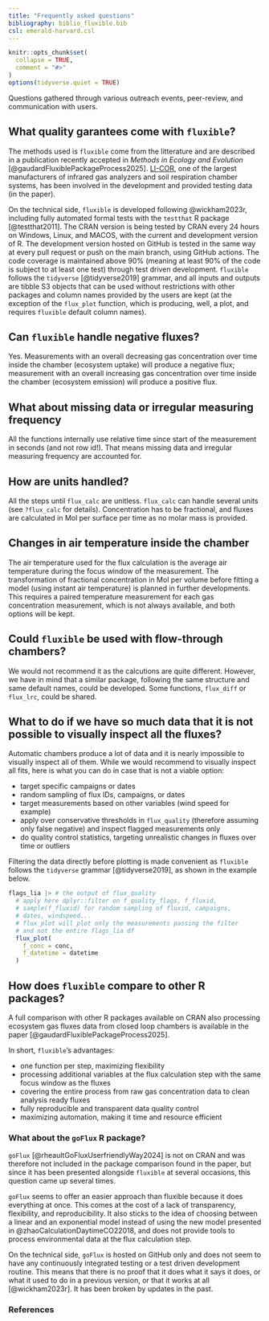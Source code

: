 ```yaml
---
title: "Frequently asked questions"
bibliography: biblio_fluxible.bib
csl: emerald-harvard.csl
---
```



```r
knitr::opts_chunk$set(
  collapse = TRUE,
  comment = "#>"
)
options(tidyverse.quiet = TRUE)
```

Questions gathered through various outreach events, peer-review, and communication with users.

## What quality garantees come with `fluxible`?

The methods used is `fluxible` come from the litterature and are described in a publication recently accepted in *Methods in Ecology and Evolution* [@gaudardFluxiblePackageProcess2025].
[LI-COR](https://www.licor.com/), one of the largest manufacturers of infrared gas analyzers and soil respiration chamber systems, has been involved in the development and provided testing data (in the paper).

On the technical side, `fluxible` is developed following @wickham2023r, including fully automated formal tests with the `testthat` R package [@testthat2011].
The CRAN version is being tested by CRAN every 24 hours on Windows, Linux, and MACOS, with the current and development version of R.
The development version hosted on GitHub is tested in the same way at every pull request or push on the main branch, using GitHub actions.
The code coverage is maintained above 90% (meaning at least 90% of the code is subject to at least one test) through test driven development.
`fluxible` follows the `tidyverse` [@tidyverse2019] grammar, and all inputs and outputs are tibble S3 objects that can be used without restrictions with other packages and column names provided by the users are kept (at the exception of the `flux_plot` function, which is producing, well, a plot, and requires `fluxible` default column names).

## Can `fluxible` handle negative fluxes?

Yes.
Measurements with an overall decreasing gas concentration over time inside the chamber (ecosystem uptake) will produce a negative flux; measurement with an overall increasing gas concentration over time inside the chamber (ecosystem emission) will produce a positive flux.

## What about missing data or irregular measuring frequency

All the functions internally use relative time since start of the measurement in seconds (and not row id!).
That means missing data and irregular measuring frequency are accounted for.

## How are units handled?

All the steps until `flux_calc` are unitless.
`flux_calc` can handle several units (see `?flux_calc` for details).
Concentration has to be fractional, and fluxes are calculated in Mol per surface per time as no molar mass is provided.

## Changes in air temperature inside the chamber

The air temperature used for the flux calculation is the average air temperature during the focus window of the measurement.
The transformation of fractional concentration in Mol per volume before fitting a model (using instant air temperature) is planned in further developments.
This requires a paired temperature measurement for each gas concentration measurement, which is not always available, and both options will be kept.

## Could `fluxible` be used with flow-through chambers?

We would not recommend it as the calcutions are quite different.
However, we have in mind that a similar package, following the same structure and same default names, could be developed.
Some functions, `flux_diff` or `flux_lrc`, could be shared.

## What to do if we have so much data that it is not possible to visually inspect all the fluxes?

Automatic chambers produce a lot of data and it is nearly impossible to visually inspect all of them.
While we would recommend to visually inspect all fits, here is what you can do in case that is not a viable option:

- target specific campaigns or dates
- random sampling of flux IDs, campaigns, or dates
- target measurements based on other variables (wind speed for example)
- apply over conservative thresholds in `flux_quality` (therefore assuming only false negative) and inspect flagged measurements only
- do quality control statistics, targeting unrealistic changes in fluxes over time or outliers

Filtering the data directly before plotting is made convenient as `fluxible` follows the `tidyverse` grammar [@tidyverse2019], as shown in the example below.
```r
flags_lia |> # the output of flux_quality
  # apply here dplyr::filter on f_quality_flags, f_fluxid,
  # sample(f_fluxid) for random sampling of fluxid, campaigns,
  # dates, windspeed...
  # flux_plot will plot only the measurements passing the filter
  # and not the entire flags_lia df
  flux_plot(
    f_conc = conc,
    f_datetime = datetime
  )
```

## How does `fluxible` compare to other R packages?

A full comparison with other R packages available on CRAN also processing ecosystem gas fluxes data from closed loop chambers is available in the paper [@gaudardFluxiblePackageProcess2025].

In short, `fluxible`'s advantages:

- one function per step, maximizing flexibility
- processing additional variables at the flux calculation step with the same focus window as the fluxes
- covering the entire process from raw gas concentration data to clean analysis ready fluxes
- fully reproducible and transparent data quality control
- maximizing automation, making it time and resource efficient

### What about the `goFlux` R package?

`goFlux` [@rheaultGoFluxUserfriendlyWay2024] is not on CRAN and was therefore not included in the package comparison found in the paper, but since it has been presented alongside `fluxible` at several occasions, this question came up several times.

`goFlux` seems to offer an easier approach than fluxible because it does everything at once.
This comes at the cost of a lack of transparency, flexibility, and reproducibility.
It also sticks to the idea of choosing between a linear and an exponential model instead of using the new model presented in @zhaoCalculationDaytimeCO22018, and does not provide tools to process environmental data at the flux calculation step.

On the technical side, `goFlux` is hosted on GitHub only and does not seem to have any continuously integrated testing or a test driven development routine.
This means that there is no proof that it does what it says it does, or what it used to do in a previous version, or that it works at all [@wickham2023r].
It has been broken by updates in the past.
<!-- Packages hosted on CRAN (like `fluxible`), are tested every 24 hours on Windows, MacOS, and Linux, using the current R version and the development one. -->
<!-- In case of failure, the maintainer has 30 days to fix the package or it gets archived. -->
<!-- GitHub packages could also do that using continuously integrated testing through Github actions (done for the development version of `fluxible` hosted on GitHub), but no `testthat.R` script can be found in `goFlux` repository. -->


### References
